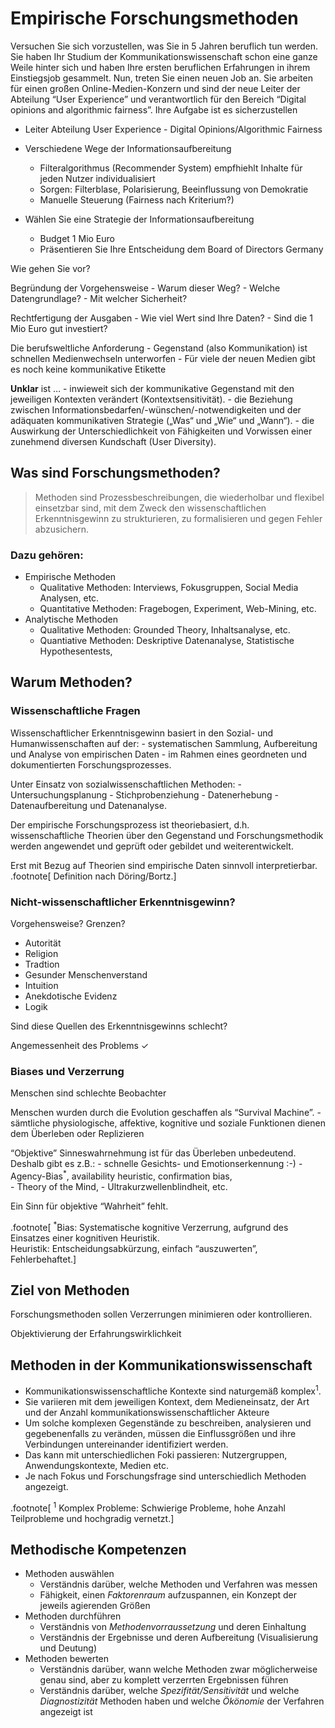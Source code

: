 # Empirische Forschungsmethoden {#EmpirischeMethoden}

Versuchen Sie sich vorzustellen, was Sie in 5 Jahren beruflich tun werden. Sie haben Ihr Studium der Kommunikationswissenschaft schon eine ganze Weile hinter sich und haben Ihre ersten beruflichen Erfahrungen in ihrem Einstiegsjob gesammelt. Nun, treten Sie einen neuen Job an. Sie arbeiten für einen großen Online-Medien-Konzern und sind der neue Leiter der Abteilung "User Experience" und verantwortlich für den Bereich "Digital opinions and algorithmic fairness". Ihre Aufgabe ist es sicherzustellen

 - Leiter Abteilung User Experience - Digital Opinions/Algorithmic Fairness

 - Verschiedene Wege der Informationsaufbereitung
    - Filteralgorithmus (Recommender System) empfhiehlt Inhalte für jeden Nutzer individualisiert 
    - Sorgen: Filterblase, Polarisierung, Beeinflussung von Demokratie
    - Manuelle Steuerung (Fairness nach Kriterium?)

 - Wählen Sie eine Strategie der Informationsaufbereitung
    - Budget 1 Mio Euro
    - Präsentieren Sie Ihre Entscheidung dem Board of Directors Germany


Wie gehen Sie vor?

Begründung der Vorgehensweise
- Warum dieser Weg?
- Welche Datengrundlage?
- Mit welcher Sicherheit?



Rechtfertigung der Ausgaben
- Wie viel Wert sind Ihre Daten?
- Sind die 1 Mio Euro gut investiert?


Die berufsweltliche Anforderung
- Gegenstand (also Kommunikation) ist schnellen Medienwechseln unterworfen
- Für viele der neuen Medien gibt es noch keine kommunikative Etikette


**Unklar** ist ...
- inwieweit sich der kommunikative Gegenstand mit den jeweiligen Kontexten verändert (Kontextsensitivität).
- die Beziehung zwischen Informationsbedarfen/-wünschen/-notwendigkeiten und der adäquaten kommunikativen Strategie („Was“ und „Wie“ und „Wann“).
- die Auswirkung der Unterschiedlichkeit von Fähigkeiten und Vorwissen einer zunehmend diversen Kundschaft (User Diversity).




## Was sind Forschungsmethoden?

> Methoden sind Prozessbeschreibungen, die wiederholbar und flexibel einsetzbar sind, mit dem Zweck den wissenschaftlichen Erkenntnisgewinn zu strukturieren, zu formalisieren und gegen Fehler abzusichern.

### Dazu gehören:
* Empirische Methoden
  * Qualitative Methoden: Interviews, Fokusgruppen, Social Media Analysen, etc.
  * Quantitative Methoden: Fragebogen, Experiment, Web-Mining, etc.

* Analytische Methoden
  * Qualitative Methoden: Grounded Theory, Inhaltsanalyse, etc.
  * Quantiative Methoden: Deskriptive Datenanalyse, Statistische Hypothesentests,  

## Warum Methoden?

### Wissenschaftliche Fragen
Wissenschaftlicher Erkenntnisgewinn
basiert in den Sozial- und Humanwissenschaften auf der: 
- systematischen Sammlung, Aufbereitung und Analyse von empirischen Daten 
- im Rahmen eines geordneten und dokumentierten Forschungsprozesses. 

Unter Einsatz von sozialwissenschaftlichen Methoden:
- Untersuchungsplanung
- Stichprobenziehung
- Datenerhebung
- Datenaufbereitung und Datenanalyse. 

Der empirische Forschungsprozess ist theoriebasiert, d.h. wissenschaftliche Theorien über den Gegenstand und Forschungsmethodik werden
angewendet und geprüft oder gebildet und weiterentwickelt. 

Erst mit Bezug auf Theorien sind empirische Daten sinnvoll interpretierbar.
.footnote[
Definition nach Döring/Bortz.
]

### Nicht-wissenschaftlicher Erkenntnisgewinn?

Vorgehensweise? Grenzen?

- Autorität 
- Religion
- Tradtion
- Gesunder Menschenverstand
- Intuition
- Anekdotische Evidenz
- Logik


Sind diese Quellen des Erkenntnisgewinns schlecht?

Angemessenheit des Problems $\checkmark$


### Biases und Verzerrung
Menschen sind schlechte Beobachter

Menschen wurden durch die Evolution geschaffen als "Survival Machine". 
- sämtliche physiologische, affektive, kognitive und soziale Funktionen dienen dem Überleben oder Replizieren

"Objektive" Sinneswahrnehmung ist für das Überleben unbedeutend. Deshalb gibt es z.B.:
- schnelle Gesichts- und Emotionserkennung :-) 
- Agency-Bias<sup>*</sup>, availability heuristic, confirmation bias,  
- Theory of the Mind,
- Ultrakurzwellenblindheit, etc. 

Ein Sinn für objektive "Wahrheit" fehlt.

.footnote[
<sup>*</sup>Bias: Systematische kognitive Verzerrung, aufgrund des Einsatzes einer kognitiven Heuristik.<br>
Heuristik: Entscheidungsabkürzung, einfach "auszuwerten", Fehlerbehaftet.
]

## Ziel von Methoden
Forschungsmethoden sollen Verzerrungen minimieren oder kontrollieren. 

Objektivierung der Erfahrungswirklichkeit

## Methoden in der Kommunikationswissenschaft
- Kommunikationswissenschaftliche Kontexte sind naturgemäß komplex<sup>1</sup>.
- Sie variieren mit dem jeweiligen Kontext, dem Medieneinsatz, der Art und der Anzahl kommunikationswissenschaftlicher Akteure
- Um solche komplexen Gegenstände zu beschreiben, analysieren und gegebenenfalls zu veränden, müssen die Einflussgrößen und ihre Verbindungen untereinander identifiziert werden.
- Das kann mit unterschiedlichen Foki passieren: Nutzergruppen, Anwendungskontexte, Medien etc.
- Je nach Fokus und Forschungsfrage sind unterschiedlich Methoden angezeigt.

.footnote[
<sup>1</sup> Komplex Probleme: Schwierige Probleme, hohe Anzahl Teilprobleme und hochgradig vernetzt.
]


## Methodische Kompetenzen

- Methoden auswählen
  - Verständnis darüber, welche Methoden und Verfahren was messen 
  - Fähigkeit, einen *Faktorenraum* aufzuspannen, ein Konzept der jeweils agierenden Größen

- Methoden durchführen
  - Verständnis von *Methodenvorraussetzung* und deren Einhaltung
  - Verständnis der Ergebnisse und deren Aufbereitung (Visualisierung und Deutung)

- Methoden bewerten
  - Verständnis darüber, wann welche Methoden zwar möglicherweise genau sind, aber zu komplett verzerrten Ergebnissen führen
  - Verständnis darüber, welche *Spezifität/Sensitivität* und welche *Diagnostizität* Methoden haben und welche *Ökönomie* der Verfahren angezeigt ist


















